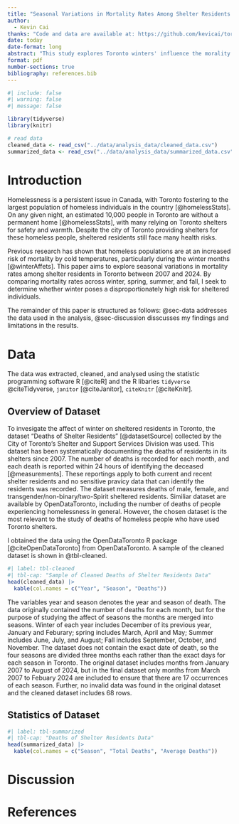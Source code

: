 ```yaml
---
title: "Seasonal Variations in Mortality Rates Among Shelter Residents in Toronto: Is Winter the Deadliest Season?"
author: 
  - Kevin Cai
thanks: "Code and data are available at: https://github.com/kevicai/toronto-sheltered-residents-deaths-analysis"
date: today
date-format: long
abstract: "This study explores Toronto winters' influence the morality rates among sheltered residents, utilizing data from 2007-2023. I explore on how cold weather impacts those in shelters by drawing upon previous research that highlights increased risks for homeless populations during colder months. I find that mortality rates in spring, summer, and fall are similar, while winter shows a slight increase compared to the other seasons. This finding suggests while homeless shelters do help to lower the risk of death in winter, further meaures should be taken to protect sheltered individuals against cold weather."
format: pdf
number-sections: true
bibliography: references.bib
---
```


```r
#| include: false
#| warning: false
#| message: false

library(tidyverse)
library(knitr)

# read data
cleaned_data <- read_csv("../data/analysis_data/cleaned_data.csv")
summarized_data <- read_csv("../data/analysis_data/summarized_data.csv")
```

# Introduction

Homelessness is a persistent issue in Canada, with Toronto fostering to the largest population of homeless individuals in the country [@homelessStats]. On any given night, an estimated 10,000 people in Toronto are without a permanent home [@homelessStats], with many relying on Toronto shelters for safety and warmth. Despite the city of Toronto providing shelters for these homeless people, sheltered residents still face many health risks. 

Previous research has shown that homeless populations are at an increased risk of mortality by cold temperatures, particularly during the winter months [@winterAffets]. This paper aims to explore seasonal variations in mortality rates among shelter residents in Toronto between 2007 and 2024. By comparing mortality rates across winter, spring, summer, and fall, I seek to determine whether winter poses a disproportionately high risk for sheltered individuals. 

The remainder of this paper is structured as follows: @sec-data addresses the data used in the analysis, @sec-discussion disscusses my findings and limitations in the results.

# Data {#sec-data}

The data was extracted, cleaned, and analysed using the statistic programming software R [@citeR] and the R libaries `tidyverse` @citeTidyverse, `janitor` [@citeJanitor], `citeKnitr` [@citeKnitr]. 

## Overview of Dataset
To invesigate the affect of winter on sheltered residents in Toronto, the dataset "Deaths of Shelter Residents" [@datasetSource] collected by the City of Toronto’s Shelter and Support Services Division was used. This dataset has been systematically documenting the deaths of residents in its shelters since 2007. The number of deaths is recorded for each month, and each death is reported within 24 hours of identifying the deceased [@measurements]. These reportings apply to both current and recent shelter residents and no sensitive pravicy data that can identify the residents was recorded. The dataset measures deaths of male, female, and transgender/non-binary/two-Spirit sheltered residents. Similiar dataset are available by OpenDataToronto, including the number of deaths of people experiencing homelessness in general. However, the chosen dataset is the most relevant to the study of deaths of homeless people who have used Toronto shelters. 

I obtained the data using the OpenDataToronto R package [@citeOpenDataToronto] from OpenDataToronto. A sample of the cleaned dataset is shown in @tbl-cleaned. 

```r
#| label: tbl-cleaned
#| tbl-cap: "Sample of Cleaned Deaths of Shelter Residents Data"
head(cleaned_data) |>
  kable(col.names = c("Year", "Season", "Deaths"))
```

The variables year and season denotes the year and season of death. The data originally contained the number of deaths for each month, but for the purpose of studying the affect of seasons the months are merged into seasons. Winter of each year includes December of its previous year, January and Feburary; spring includes March, April and May; Summer includes June, July, and August; Fall includes September, October, and November. The dataset does not contain the exact date of death, so the four seasons are divided three months each rather than the exact days for each season in Toronto. The original dataset includes months from January 2007 to August of 2024, but in the final dataset only months from March 2007 to Febuary 2024 are included to ensure that there are 17 occurrences of each season. Further, no invalid data was found in the original dataset and the cleaned dataset includes 68 rows. 

## Statistics of Dataset

```r
#| label: tbl-summarized
#| tbl-cap: "Deaths of Shelter Residents Data"
head(summarized_data) |> 
  kable(col.names = c("Season", "Total Deaths", "Average Deaths"))
```

# Discussion {#sec-discussion}

# References


